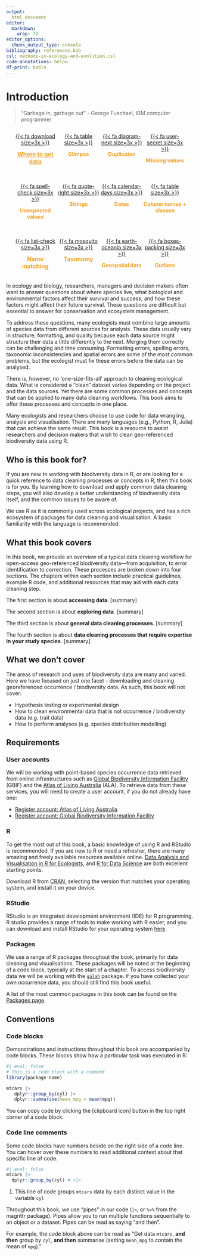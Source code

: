 ```yaml
---
output: 
  html_document
editor: 
  markdown: 
    wrap: 72
editor_options: 
  chunk_output_type: console
bibliography: references.bib 
csl: methods-in-ecology-and-evolution.csl
code-annotations: below
df-print: kable
---
```


# Introduction {.unnumbered}

> "Garbage in, garbage out" - George Fuechsel, IBM computer programmer

::: {style="display: flex; flex-wrap: wrap; justify-content: space-between; margin-left: 20px; margin-right: 20px; margin-bottom: 20px; text-align: center"}
::: {style="width: 25%; justify-content: space-between"}
::: circle-button
[{{< fa download size=3x >}}](1_accessing/where-to-get-data.html)
:::

[**Where to get data**](1_accessing/where-to-get-data.html){style="color: #efa123; font-size: 15.5px; text-align: center;"}
:::

::: {style="width: 25%; text-align: center; justify-content: space-between"}
::: circle-button
[{{< fa table size=3x >}}](2_exploring/inspect.html)
:::

[**Glimpse**]{style="color: #efa123; text-align: center;"}
:::

::: {style="width: 25%; text-align: center; justify-content: space-between"}
::: circle-button
[{{< fa diagram-next size=3x >}}](3_cleaning_general/duplicates.html)
:::

[**Duplicates**]{style="color: #efa123; text-align: center;"}
:::

::: {style="width: 25%; text-align: center; justify-content: space-between"}
::: circle-button
[{{< fa user-secret size=3x >}}](3_cleaning_general/missing-values.html)
:::

[**Missing values**]{style="color: #efa123; text-align: center;"}
:::
:::

::: {style="display: flex; flex-wrap: wrap; justify-content: space-between; margin-left: 20px; margin-right: 20px; margin-bottom: 20px; text-align: center"}
::: {style="width: 25%; justify-content: space-between"}
::: circle-button
[{{< fa spell-check size=3x >}}](3_cleaning_general/unexpected-values.html)
:::

[**Unexpected values**]{style="color: #efa123; text-align: center;"}
:::

::: {style="width: 25%; text-align: center; justify-content: space-between"}
::: circle-button
[{{< fa quote-right size=3x >}}](3_cleaning_general/strings.html)
:::

[**Strings**]{style="color: #efa123; text-align: center;"}
:::

::: {style="width: 25%; text-align: center; justify-content: space-between"}
::: circle-button
[{{< fa calendar-days size=3x >}}](3_cleaning_general/dates.html)
:::

[**Dates**]{style="color: #efa123; text-align: center;"}
:::

::: {style="width: 25%; text-align: center; justify-content: space-between"}
::: circle-button
[{{< fa table size=3x >}}](3_cleaning_general/column-names-and-classes.html)
:::

[**Column names +
classes**]{style="color: #efa123; text-align: center;"}
:::
:::

::: {style="display: flex; flex-wrap: wrap; justify-content: space-between; margin-left: 20px; margin-right: 20px; margin-bottom: 20px; text-align: center"}
::: {style="width: 25%; justify-content: space-between"}
::: circle-button
[{{< fa list-check size=3x >}}](4_cleaning_expert/taxonomic-synonyms.html)
:::

[**Name
matching**]{style="color: #efa123; text-align: center; font-size: 15.5px"}
:::

::: {style="width: 25%; text-align: center; justify-content: space-between"}
::: circle-button
[{{< fa mosquito size=3x >}}](4_cleaning_expert/taxonomy.html)
:::

[**Taxonomy**]{style="color: #efa123; font-size: 15.5px; text-align: center;"}
:::

::: {style="width: 25%; text-align: center; justify-content: space-between"}
::: circle-button
[{{< fa earth-oceania size=3x >}}](4_cleaning_expert/geospatial.html)
:::

[**Geospatial
data**]{style="color: #efa123; font-size: 14px; text-align: center;"}
:::

::: {style="width: 25%; text-align: center; justify-content: space-between"}
::: circle-button
[{{< fa boxes-packing size=3x >}}](4_cleaning_expert/outliers.html)
:::

[**Outliers**]{style="color: #efa123; text-align: center;"}
:::
:::

In ecology and biology, researchers, managers and decision makers often
want to answer questions about where species live, what
biological and environmental factors affect their survival and success,
and how these factors might affect their future survival. These questions are 
difficult but essential to answer for conservation and ecosystem management.

To address these questions, many ecologists must combine large amounts
of species data from different sources for analysis. These data usually
vary in structure, formatting, and quality because each data source
might structure their data a little differently to the next. Merging
them correctly can be challenging and time consuming. Formatting errors,
spelling errors, taxonomic inconsistencies and spatial errors are some
of the most common problems, but the ecologist must fix these errors
before the data can be analysed.

There is, however, no ‘one-size-fits-all’ approach to cleaning
ecological data. What is considered a "clean" dataset varies depending
on the project and the data sources. Yet there are some common processes
and concepts that can be applied to many data cleaning workflows. This
book aims to offer these processes and concepts in one place.

Many ecologists and researchers choose to use code for data wrangling,
analysis and visualisation. There are many languages (e.g., Python, R,
Julia) that can achieve the same result. This book is a resource to
assist researchers and decision makers that wish to clean geo-referenced
biodiversity data using R.

## Who is this book for? {.unnumbered}

If you are new to working with biodiversity data in R, or are looking
for a quick reference to data cleaning processes or concepts in R, then
this book is for you. By learning how to download and apply common data
cleaning steps, you will also develop a better understanding of
biodiversity data itself, and the common issues to be aware of.

We use R as it is commonly used across ecological projects, and has a
rich ecosystem of packages for data cleaning and visualisation. A basic
familiarity with the language is recommended.

## What this book covers {.unnumbered}

In this book, we provide an overview of a typical data cleaning workflow
for open-access geo-referenced biodiversity data—from
acquisition, to error identification to correction. These processes are broken down into four sections. The chapters within each
section include practical guidelines, example R code, and additional
resources that may aid with each data cleaning step. 

The first section is about **accessing data**. [summary]

The second section is about **exploring data**. [summary]

The third section is about **general data cleaning processes**. [summary]

The fourth section is about **data cleaning processes that require expertise in your study species**. [summary]


## What we don't cover {.unnumbered}

The areas of research and uses of biodiversity data are many and varied.
Here we have focused on just one facet - downloading and cleaning
georeferenced occurrence / biodiversity data. As such, this book will
not cover:

-   Hypothesis testing or experimental design
-   How to clean environmental data that is not occurrence /
    biodiversity data (e.g. trait data)
-   How to perform analyses (e.g. species distribution modelling)

## Requirements {.unnumbered}

### User accounts

We will be working with point-based species occurrence data retrieved
from online infrastructures such as [Global Biodiversity Information
Facility](https://www.gbif.org/) (GBIF) and the [Atlas of Living
Australia](https://www.ala.org.au/) (ALA). To retrieve data from these
services, you will need to create a user account, if you do not already
have one:

-   [Register account: Atlas of Living Australia](https://auth.ala.org.au/userdetails/registration/createAccount)
-   [Register account: Global Biodiversity Information Facility](https://www.gbif.org/user/profile)

### R

To get the most out of this book, a basic knowledge of using R and
RStudio is recommended. If you are new to R or need a refresher, there
are many amazing and freely available resources available online.
[Data Analysis and Visualisation in R for
Ecologists](https://datacarpentry.org/R-ecology-lesson/), and [R for
Data Science](https://r4ds.had.co.nz/index.html) are both excellent
starting points.

Download R from [CRAN](https://cloud.r-project.org/), selecting the
version that matches your operating system, and install it on your
device.

### RStudio

RStudio is an integrated development environment (IDE) for R
programming. R studio provides a range of tools to make working with R
easier, and you can download and install RStudio for your operating
system [here](https://posit.co/download/rstudio-desktop/).

### Packages

We use a range of R packages throughout the book, primarily for data
cleaning and visualisations. These packages will be noted at the
beginning of a code block, typically at the start of a chapter. To
access biodiversity data we will be working with the
[`galah`](https://galah.ala.org.au/) package. If you have collected your
own occurrence data, you should still find this book useful.

A list of the most common packages in this book can be found on the [Packages page](packages.html).

## Conventions {.unnumbered}

### Code blocks

Demonstrations and instructions throughout this book are accompanied by
code blocks. These blocks show how a particular task was executed in R:

``` r
#| eval: false
# This is a code block with a comment
library(package-name)

mtcars |>
   dplyr::group_by(cyl) |>
   dplyr::summarise(mean_mpg = mean(mpg))
```

::: {.callout-tip appearance="simple"}
You can copy code by clicking the [clipboard icon] button in the top right corner of a
code block.
:::

### Code line comments

Some code blocks have numbers beside on the right side of a code line. You can hover over these numbers to read additional context about that specific line of code.

```r
#| eval: false
mtcars |>
  dplyr::group_by(cyl) # <1>
```
1. This line of code groups `mtcars` data by each distinct value in the variable `cyl`


Throughout this book, we use “pipes” in our code (`|>`, or `%>%` from the magrittr package). Pipes allow you to run multiple functions sequentially to an object or a dataset. Pipes can be read as saying 
“and then”.

For example, the code block above can be read as "Get data `mtcars`, **and then** group by `cyl`, **and then** summarise (setting `mean_mpg` to contain the mean of `mpg`)."

